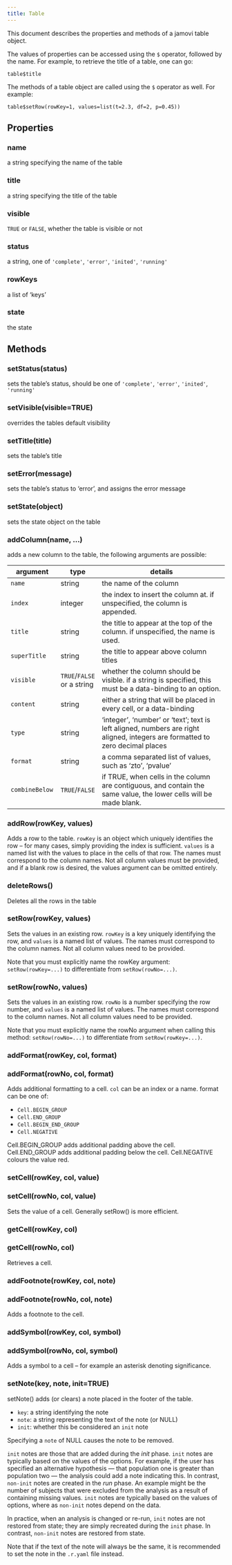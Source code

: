 ```yaml
---
title: Table
---
```


This document describes the properties and methods of a jamovi table object.

The values of properties can be accessed using the `$` operator, followed by the name. For example, to retrieve the title of a table, one can go:

```
table$title
```

The methods of a table object are called using the `$` operator as well. For example:

```
table$setRow(rowKey=1, values=list(t=2.3, df=2, p=0.45))
```

## Properties

### name

a string specifying the name of the table

### title

a string specifying the title of the table

### visible

`TRUE` or `FALSE`, whether the table is visible or not

### status

a string, one of `'complete'`, `'error'`, `'inited'`, `'running'`

### rowKeys

a list of 'keys'

### state

the state

## Methods

### setStatus(status)

sets the table's status, should be one of `'complete'`, `'error'`, `'inited'`, `'running'`

### setVisible(visible=TRUE)

overrides the tables default visibility

### setTitle(title)

sets the table's title

### setError(message)

sets the table's status to 'error', and assigns the error message

### setState(object)

sets the state object on the table

### addColumn(name, ...)

adds a new column to the table, the following arguments are possible:

 argument       | type    | details
----------------|---------|------------------------------------------
 `name`         | string  | the name of the column
 `index`        | integer | the index to insert the column at. if unspecified, the column is appended.
 `title`        | string  | the title to appear at the top of the column. if unspecified, the name is used.
 `superTitle`   | string  | the title to appear above column titles
 `visible`      | `TRUE`/`FALSE` or a string | whether the column should be visible. if a string is specified, this must be a data-binding to an option.
 `content`      | string  | either a string that will be placed in every cell, or a data-binding
 `type`         | string  | 'integer', 'number' or 'text'; text is left aligned, numbers are right aligned, integers are formatted to zero decimal places
 `format`       | string  | a comma separated list of values, such as 'zto', 'pvalue'
 `combineBelow` | `TRUE`/`FALSE` | if TRUE, when cells in the column are contiguous, and contain the same value, the lower cells will be made blank.

### addRow(rowKey, values)

Adds a row to the table. `rowKey` is an object which uniquely identifies the row -- for many cases, simply providing the index is sufficient. `values` is a named list with the values to place in the cells of that row. The names must correspond to the column names. Not all column values must be provided, and if a blank row is desired, the values argument can be omitted entirely.

### deleteRows()

Deletes all the rows in the table

### setRow(rowKey, values)

Sets the values in an existing row. `rowKey` is a key uniquely identifying the row, and `values` is a named list of values. The names must correspond to the column names. Not all column values need to be provided.

Note that you must explicitly name the rowKey argument: `setRow(rowKey=...)` to differentiate from `setRow(rowNo=...)`.

### setRow(rowNo, values)

Sets the values in an existing row. `rowNo` is a number specifying the row number, and `values` is a named list of values. The names must correspond to the column names. Not all column values need to be provided.

Note that you must explicitly name the rowNo argument when calling this method: `setRow(rowNo=...)` to differentiate from `setRow(rowKey=...)`.

### addFormat(rowKey, col, format)
### addFormat(rowNo,  col, format)

Adds additional formatting to a cell. `col` can be an index or a name. format can be one of:

 - `Cell.BEGIN_GROUP`
 - `Cell.END_GROUP`
 - `Cell.BEGIN_END_GROUP`
 - `Cell.NEGATIVE`

Cell.BEGIN_GROUP adds additional padding above the cell. Cell.END_GROUP adds additional padding below the cell. Cell.NEGATIVE colours the value red.

### setCell(rowKey, col, value)
### setCell(rowNo,  col, value)

Sets the value of a cell. Generally setRow() is more efficient.

### getCell(rowKey, col)
### getCell(rowNo,  col)

Retrieves a cell.

### addFootnote(rowKey, col, note)
### addFootnote(rowNo,  col, note)

Adds a footnote to the cell.

### addSymbol(rowKey, col, symbol)
### addSymbol(rowNo,  col, symbol)

Adds a symbol to a cell -- for example an asterisk denoting significance.

### setNote(key, note, init=TRUE)

setNote() adds (or clears) a note placed in the footer of the table.

 - `key`: a string identifying the note
 - `note`: a string representing the text of the note (or NULL)
 - `init`: whether this be considered an `init` note

Specifying a `note` of NULL causes the note to be removed.

`init` notes are those that are added during the *init* phase. `init` notes are typically based on the values of the options. For example, if the user has specified an alternative hypothesis --- that population one is greater than population two --- the analysis could add a note indicating this. In contrast, `non-init` notes are created in the *run* phase. An example might be the number of subjects that were excluded from the analysis as a result of containing missing values. `init` notes are typically based on the values of options, where as `non-init` notes depend on the data.

In practice, when an analysis is changed or re-run, `init` notes are not restored from state; they are simply recreated during the `init` phase. In contrast, `non-init` notes are restored from state.

Note that if the text of the note will always be the same, it is recommended to set the note in the `.r.yaml` file instead.
